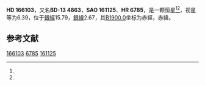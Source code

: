 {{Starbox begin
| name = HD 166103
}}
{{Starbox observe
| epoch = [[J2000.0|J2000.0]]
| constell = {{星座名待查}}<ref name=SIMBAD>{{cite web
 | url=http://simbad.u-strasbg.fr/simbad/sim-id?Ident=HR+6785
 | title=Pulsating variable Star
 | publisher=Centre de Données astronomiques de Strasbourg
 | work=SIMBAD
 | accessdate=2012-07-13
 | archive-date=2016-03-19
 | archive-url=https://web.archive.org/web/20160319024323/http://simbad.u-strasbg.fr/simbad/sim-id?Ident=HR%206785
 | dead-url=no
 }}</ref><ref name=DATA>{{cite web
 | url=http://vizier.u-strasbg.fr/viz-bin/VizieR-5?-out.add=.&-source=5050&-corr=PK=HR&-out.max=9999&HR=6785
 | title=VizieR Detailed Page
 | accessdate=2012-07-13
 | archive-date=2016-03-05
 | archive-url=https://web.archive.org/web/20160305022830/http://vizier.u-strasbg.fr/viz-bin/VizieR-5?-out.add=.&-source=5050&-corr=PK=HR&-out.max=9999&HR=6785
 | dead-url=no
 }}</ref>
| 星官 = 
| ra = {{RA|18|9|43.4}}<ref name=SIMBAD /><ref name=DATA />
| dec = {{DEC|-13|56|4}}<ref name=SIMBAD /><ref name=DATA />
| appmag_v = 6.39<ref name=SIMBAD /><ref name=DATA />
}}
{{Starbox character
| class = K0<ref name=SIMBAD /><ref name=DATA />
| b-v = 1.42<ref name=SIMBAD /><ref name=DATA />
| u-b = <ref name=SIMBAD /><ref name=DATA />
| r-i = <ref name=SIMBAD /><ref name=DATA />
| variable = 
}}
{{Starbox astrometry
| radial_v = 
| prop_mo_ra = -20
| parallax = 
| p_error = 
}}
{{Starbox catalog
| names =BD-13 4863，[[SAO星表|SAO]] 161125，[[HD星表|HD]] 166103，[[HR星表|HR]] 6785}}
{{Starbox reference |Simbad=HR+6785}}
{{Starbox end}}

'''HD 166103'''，又名'''BD-13 4863'''，'''SAO 161125'''、'''HR 6785'''，是一颗恒星<ref name=SIMBAD /><ref name=DATA />，视星等为6.39，位于[[銀道座標系|銀經]]15.79，[[銀道座標系|銀緯]]2.67，其[[B1900.0|B1900.0]]坐标为赤經{{RA|18|4|2.7}}，赤緯{{DEC|-13|2.67|4}}。

== 参考文献 ==
{{reflist}}

{{star-stub}}

[[Category:HD和HDE天體|166103]]
[[Category:HR天體|6785]]
[[Category:SAO天體|161125]]